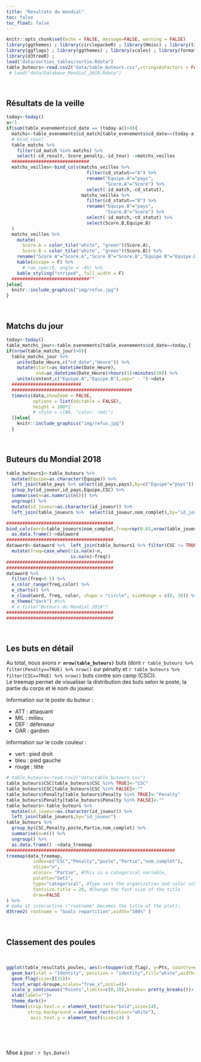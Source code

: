 ```yaml
---
title: "Résultats du mondial"
toc: false
toc_float: false
---
```


```r
knitr::opts_chunk$set(echo = FALSE, message=FALSE, warning = FALSE)
library(ggthemes) ; library(circlepackeR) ; library(Hmisc) ; library(tidyverse) ; library(echarts4r) ; library(magrittr) ; library(data.tree) ; library(flexdashboard) ; library(ggplot2) ;library(googleVis) ;
library(ggflags) ; library(ggthemes) ; library(scales) ; library(formattable) ; library(kableExtra) ; library(lubridate) ; library(timevis) ;library(treemap) ;
library(d3treeR) ;
load("data/sorties_tables/sortie.Rdata")
table_buteurs<-read.csv2("data/table_buteurs.csv",stringsAsFactors = FALSE)
 # load("data/Database_Mondial_2018.Rdata")
```

<br>

## Résultats de la veille

```r
today<-today()
a<-1
if(sum(table_evenements$cd_date == (today-a))>0){
  matchs<-table_evenements$id_match[table_evenements$cd_date==(today-a)]
  # bind_rows(
  table_matchs %>% 
    filter(id_match %in% matchs) %>% 
    select(-cd_result,-Score_penalty,-id_tour) ->matchs_veilles
  #############################
  matchs_veilles<-bind_cols(matchs_veilles %>% 
                              filter(cd_statut=="A") %>% 
                              rename("Equipe.A"="pays",
                                     "Score.A"="Score") %>% 
                              select(-id_match,-cd_statut),
                            matchs_veilles %>% 
                              filter(cd_statut=="B") %>% 
                              rename("Equipe.B"="pays",
                                     "Score.B"="Score") %>% 
                              select(-id_match,-cd_statut) %>% 
                              select(Score.B,Equipe.B)
  )
  matchs_veilles %>% 
    mutate(
      Score.A = color_tile("white", "green")(Score.A),
      Score.B = color_tile("white", "green")(Score.B)) %>% 
    rename("Score A"="Score.A","Score B"="Score.B","Equipe B"="Equipe.B","Equipe A"="Equipe.A") %>% 
    kable(escape = F) %>%
      # row_spec(0, angle = -45) %>% 
    kable_styling("striped", full_width = F)
  #############################""
}else{
  knitr::include_graphics("img/refus.jpg")
}
```

<br>

<!-- ## Joueur de la veille -->

<!-- Harry Kane (Angleterre) -->

<!-- ![Harry+kane](https://media0.giphy.com/media/t75ANdru6RWBJ6nwC0/giphy.gif?cid=e1bb72ff5b28d1c5634357386f05e1ca)   -->
<!-- <div style='font-size:50%'>([Source link](https://youtu.be/hOctLZf1kkE), accessed juin 03, 2018)</div>   -->

<!-- <br> -->

## Matchs du jour

```r
today<-today()
table_matchs_jour<-table_evenements[table_evenements$cd_date==today,]
if(nrow(table_matchs_jour)>0){
  table_matchs_jour %>%
    unite(Date_Heure,c("cd_date","Heure")) %>%
    mutate(start=as_datetime(Date_Heure),
           end=as_datetime(Date_Heure)+hours(1)+minutes(30)) %>%
    unite(content,c("Equipe.A","Equipe.B"),sep=" - ")->data
  ##########################
  #############################################
  timevis(data,showZoom = FALSE,
          options = list(editable = FALSE),
          height = 100*2
          # style = c(NA, "color: red;")
  )}else{
    knitr::include_graphics("img/refus.jpg")
  }
```

<br>

## Buteurs du Mondial 2018


```r
table_buteurs1<-table_buteurs %>% 
  mutate(Equipe=as.character(Equipe)) %>% 
  left_join(table_pays %>% select(id_pays,pays),by=c("Equipe"="pays")) %>% 
  group_by(id_joueur,id_pays,Equipe,CSC) %>% 
  summarise(n=as.numeric(n())) %>% 
  ungroup() %>% 
  mutate(id_joueur=as.character(id_joueur)) %>% 
  left_join(table_joueurs %>%  select(id_joueur,nom_complet),by="id_joueur") 

########################################
bind_cols(word=table_joueurs$nom_complet,freq=rep(0.01,nrow(table_joueurs))) %>% 
  as.data.frame()->dataword
########################################
dataword<-dataword %>%  left_join(table_buteurs1 %>% filter(CSC != TRUE) %>% select(n, nom_complet,id_pays),by=c("word"="nom_complet")) %>%
  mutate(freq=case_when(!is.na(n)~n,
                        is.na(n)~freq))
########################################
########################################
dataword %>% 
  filter(freq>0.5) %>%  
  e_color_range(freq,color) %>% 
  e_charts() %>% 
  e_cloud(word, freq, color, shape = "circle", sizeRange = c(8, 30)) %>% 
  e_theme("dark") #%>% 
  # e_title("Buteurs du Mondial 2018")
########################################
########################################
```

<br>

## Les buts en détail

Au total, nous avons **`r nrow(table_buteurs)`** buts (dont `r table_buteurs %>% filter(Penalty==TRUE) %>% nrow()` sur pénalty et `r table_buteurs %>% filter(CSC==TRUE) %>% nrow()` buts contre son camp (CSC)).  
Le treemap permet de visualiser la distribution des buts selon le poste, la partie du corps et le nom du joueur.

Information sur le poste du buteur :

* ATT : attaquant
* MIL : milieu
* DEF : défenseur
* GAR : gardien

Information sur le code couleur :

* vert : pied droit
* bleu : pied gauche
* rouge : tête


```r
# table_buteurs<-read.csv2("data/table_buteurs.csv")
table_buteurs$CSC[table_buteurs$CSC %in% TRUE]<-"CSC"
table_buteurs$CSC[table_buteurs$CSC %in% FALSE]<-""
table_buteurs$Penalty[table_buteurs$Penalty %in% TRUE]<-"Penalty"
table_buteurs$Penalty[table_buteurs$Penalty %in% FALSE]<-""
table_buteurs<-table_buteurs %>%
  mutate(id_joueur=as.character(id_joueur)) %>%
  left_join(table_joueurs,by="id_joueur")
table_buteurs %>%
  group_by(CSC,Penalty,poste,Partie,nom_complet) %>%
  summarise(n=n()) %>%
  ungroup() %>%
  as.data.frame() ->data_treemap
###############################################################
treemap(data_treemap,
          index=c("CSC","Penalty","poste","Partie","nom_complet"),
          vSize="n",
          vColor= "Partie", #This is a categorical variable,
          palette="Set1",
          type="categorical", #Type sets the organization and color scheme of your treemap
          fontsize.title = 20, #Change the font size of the title
          draw=FALSE
) %>% 
# make it interactive ("rootname" becomes the title of the plot):
d3tree2( rootname = "Goals repartition",width="100%" )
```

<br>

## Classement des poules

<br>

```r
ggplot(table_resultats_poules, aes(x=toupper(cd_flag), y=Pts, country=cd_flag)) +
  geom_bar(stat = "Identity", position = "identity",fill="white",width=0.02)+
  geom_flag(size=I(15))+
  facet_wrap(~Groupe,scales="free_x",ncol=4)+
  scale_y_continuous("Points",limits=c(0,10),breaks= pretty_breaks())+ #limits=c(0,10)
  xlab(label="")+
  theme_dark()+
  theme(strip.text.x = element_text(face="bold",size=14),
        strip.background = element_rect(colour="white"),
         axis.text.y = element_text(size=14) )
```

<br>

<!-- ```{r,table poules ,echo=FALSE,warning=FALSE,message=FALSE, fig.align = "center"} -->
<!-- table_resultats_poules_table<-table_resultats_poules %>% -->
<!--   rename("bp."="buts_mis","bc."="buts_pris","diff"="diff_buts") %>%  -->
<!--   arrange(Groupe,desc(Pts),desc(diff)) -->

<!-- ########################################## -->

<!-- table_resultats_poules_table %>% -->
<!--   mutate( -->
<!--     Pts = color_tile("white", "orange")(Pts), -->
<!--     diff = ifelse(diff <= 0, -->
<!--                   cell_spec(diff, color = "red", bold = T), -->
<!--                   cell_spec(diff, color = "green", italic = T)), -->
<!--     bp. = color_bar("lightgreen")(bp.), -->
<!--     bc.= color_bar("red")(bc.) -->
<!--   ) %>% -->
<!--   select(pays, everything()) %>% -->
<!--   select(-Groupe) %>% -->
<!--   mutate(cd_flag=toupper(cd_flag)) %>% -->
<!--   kable(escape = F) %>% -->
<!--   kable_styling("striped", full_width = F) %>% -->
<!--   group_rows("Poule A", 1, 4, label_row_css = "background-color: #666; color: #fff;") %>% -->
<!--   group_rows("Poule B", 5, 8, label_row_css = "background-color: #666; color: #fff;") %>% -->
<!--   group_rows("Poule C", 9, 12, label_row_css = "background-color: #666; color: #fff;") %>% -->
<!--   group_rows("Poule D", 13, 16, label_row_css = "background-color: #666; color: #fff;") %>% -->
<!--   group_rows("Poule E", 17, 20, label_row_css = "background-color: #666; color: #fff;") %>% -->
<!--   group_rows("Poule F", 21, 24, label_row_css = "background-color: #666; color: #fff;") %>% -->
<!--   group_rows("Poule G", 25, 28, label_row_css = "background-color: #666; color: #fff;") %>% -->
<!--   group_rows("Poule H", 29, 32, label_row_css = "background-color: #666; color: #fff;") %>% -->
<!--   kable_styling("hover", full_width = F) %>% -->
<!--   column_spec(1, width = "4cm") %>% -->
<!--   column_spec(c(8,9), width = "2cm") %>% -->
<!--   row_spec(1:nrow(table_resultats_poules_table), bold = F, color = "black",font_size = 15) -->
<!-- ``` -->

<br>


<!-- ## Tableau final -->

<!-- ```{r, graphique tableau final,results='asis', cache=TRUE, warning=FALSE,message=FALSE} -->
<!-- Org <- gvisOrgChart(Regions, -->
<!--                     options=list(width=600, height=250, -->
<!--                                  size='large', allowCollapse=TRUE)) -->
<!-- # plot(Org) -->
<!-- print(Org,"chart") -->
<!-- ``` -->


Mise à jour : `r Sys.Date()`

